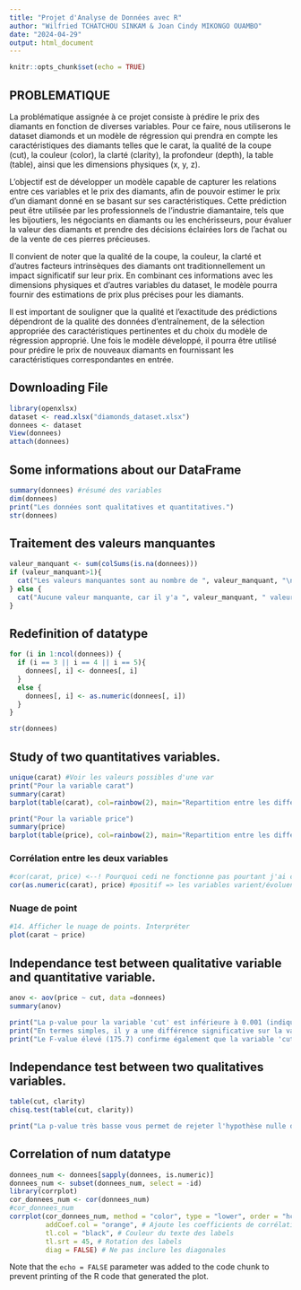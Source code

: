 ---
title: "Projet d'Analyse de Données avec R"
author: "Wilfried TCHATCHOU SINKAM & Joan Cindy MIKONGO OUAMBO"
date: "2024-04-29"
output: html_document
---

```{r setup, include=FALSE}
knitr::opts_chunk$set(echo = TRUE)
```
## PROBLEMATIQUE

La problématique assignée à ce projet consiste à prédire le prix des diamants en fonction de diverses variables. Pour ce faire, nous utiliserons le dataset diamonds et un modèle de régression qui prendra en compte les caractéristiques des diamants telles que le carat, la qualité de la coupe (cut), la couleur (color), la clarté (clarity), la profondeur (depth), la table (table), ainsi que les dimensions physiques (x, y, z).

L'objectif est de développer un modèle capable de capturer les relations entre ces variables et le prix des diamants, afin de pouvoir estimer le prix d'un diamant donné en se basant sur ses caractéristiques. Cette prédiction peut être utilisée par les professionnels de l'industrie diamantaire, tels que les bijoutiers, les négociants en diamants ou les enchérisseurs, pour évaluer la valeur des diamants et prendre des décisions éclairées lors de l'achat ou de la vente de ces pierres précieuses.

Il convient de noter que la qualité de la coupe, la couleur, la clarté et d'autres facteurs intrinsèques des diamants ont traditionnellement un impact significatif sur leur prix. En combinant ces informations avec les dimensions physiques et d'autres variables du dataset, le modèle pourra fournir des estimations de prix plus précises pour les diamants.

Il est important de souligner que la qualité et l'exactitude des prédictions dépendront de la qualité des données d'entraînement, de la sélection appropriée des caractéristiques pertinentes et du choix du modèle de régression approprié. Une fois le modèle développé, il pourra être utilisé pour prédire le prix de nouveaux diamants en fournissant les caractéristiques correspondantes en entrée.


## Downloading File

```{r}
library(openxlsx)
dataset <- read.xlsx("diamonds_dataset.xlsx")
donnees <- dataset
View(donnees)
attach(donnees)
```

## Some informations about our DataFrame

```{r}
summary(donnees) #résumé des variables
dim(donnees)
print("Les données sont qualitatives et quantitatives.")
str(donnees)
```

## Traitement des valeurs manquantes

```{r}
valeur_manquant <- sum(colSums(is.na(donnees)))
if (valeur_manquant>1){
  cat("Les valeurs manquantes sont au nombre de ", valeur_manquant, "\n")
} else {
  cat("Aucune valeur manquante, car il y'a ", valeur_manquant, " valeur manquante!", "\n")
}
```
## Redefinition of datatype

```{r}
for (i in 1:ncol(donnees)) {
  if (i == 3 || i == 4 || i == 5){
    donnees[, i] <- donnees[, i]
  }
  else {
    donnees[, i] <- as.numeric(donnees[, i])
  }
}

str(donnees)
```

## Study of two quantitatives variables.

```{r}
unique(carat) #Voir les valeurs possibles d'une var
print("Pour la variable carat")
summary(carat)
barplot(table(carat), col=rainbow(2), main="Repartition entre les differents type de carat.")
```

```{r}
print("Pour la variable price")
summary(price)
barplot(table(price), col=rainbow(2), main="Repartition entre les differents type de prix.")
```

### Corrélation entre les deux variables

```{r}
#cor(carat, price) <--! Pourquoi cedi ne fonctionne pas pourtant j'ai converti les valeurs en num??? >
cor(as.numeric(carat), price) #positif => les variables varient/évoluent dans le même sens.
```
### Nuage de point

```{r}
#14. Afficher le nuage de points. Interpréter
plot(carat ~ price)
```

## Independance test between qualitative variable and quantitative variable.

```{r}
anov <- aov(price ~ cut, data =donnees)
summary(anov)

print("La p-value pour la variable 'cut' est inférieure à 0.001 (indiquée par ***), ce qui signifie que nous pouvons rejeter l'hypothèse nulle que toutes les catégories de 'cut' ont la même moyenne.")
print("En termes simples, il y a une différence significative sur la variable dépendante en fonction des différents niveaux de 'cut'.")
print("Le F-value élevé (175.7) confirme également que la variable 'cut' a un effet significatif et fort sur la variable dépendante.")
```

## Independance test between two qualitatives variables.

```{r}
table(cut, clarity)
chisq.test(table(cut, clarity))

print("La p-value très basse vous permet de rejeter l'hypothèse nulle d'indépendance entre les variables 'cut' et 'clarity'. En d'autres termes, il existe une association statistiquement significative entre la qualité de la taille ('cut') et la clarté ('clarity') des données analysées. Les deux variables ne sont pas indépendantes, et les variations dans l'une sont associées à des variations dans l'autre.")
```

## Correlation of num datatype

```{r}
donnees_num <- donnees[sapply(donnees, is.numeric)]
donnees_num <- subset(donnees_num, select = -id)
library(corrplot)
cor_donnees_num <- cor(donnees_num)
#cor_donnees_num
corrplot(cor_donnees_num, method = "color", type = "lower", order = "hclust",
         addCoef.col = "orange", # Ajoute les coefficients de corrélation
         tl.col = "black", # Couleur du texte des labels
         tl.srt = 45, # Rotation des labels
         diag = FALSE) # Ne pas inclure les diagonales

```

Note that the `echo = FALSE` parameter was added to the code chunk to prevent printing of the R code that generated the plot.
